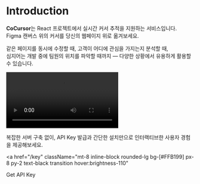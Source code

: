 # Introduction

**CoCursor**는 React 프로젝트에서 실시간 커서 추적을 지원하는 서비스입니다.  
Figma 캔버스 위의 커서를 당신의 웹페이지 위로 옮겨보세요.

같은 페이지를 동시에 수정할 때, 고객이 어디에 관심을 가지는지 분석할 때,  
심지어는 개발 중에 팀원의 위치를 파악할 때까지 — 다양한 상황에서 유용하게 활용할 수 있습니다.

<video
  src="/videos/docs/example.mp4"
  controls
  className="my-4 w-full max-w-xl rounded-lg shadow-lg"
/>

복잡한 서버 구축 없이, API Key 발급과 간단한 설치만으로 인터랙티브한 사용자 경험을 제공해보세요.

<a
  href="/key"
  className="mt-8 inline-block rounded-lg bg-[#FFB199] px-8 py-2 text-black transition hover:brightness-110"
>
  Get API Key
</a>
